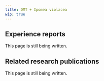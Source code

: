 ---
title: DMT + Ipomea violacea
wip: true
---

## Experience reports

This page is still being written.

## Related research publications

This page is still being written.

